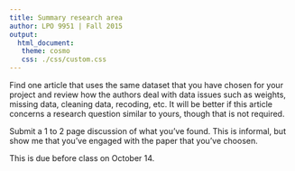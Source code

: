 ```yaml
---
title: Summary research area
author: LPO 9951 | Fall 2015
output: 
  html_document:
   theme: cosmo
   css: ./css/custom.css
---
```


Find one article that uses the same dataset that you have
chosen for your project and review how the authors deal with data
issues such as weights, missing data, cleaning data, recoding, etc. It
will be better if this article concerns a research question similar to
yours, though that is not required.

Submit a 1 to 2 page discussion of what you've found. This is informal,
but show me that you've engaged with the paper that you've choosen.

This is due before class on October 14. 

<br>
